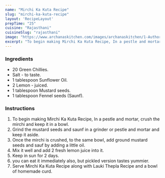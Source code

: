 ---
name: "Mirchi Ka Kuta Recipe"
slug: "mirchi-ka-kuta-recipe"
layout: 'RecipeLayout'
prepTime: "25"
cuisine: "Rajasthani"
cuisineSlug: "rajasthani"
image: "https://www.archanaskitchen.com/images/archanaskitchen/1-Author/sunshineswati08-gmail.com/Mirchi_ka_Kuta_original1.jpg"
excerpt: "To begin making Mirchi Ka Kuta Recipe, In a pestle and mortar, crush the mirchi and keep it in a bowl"
---

### Ingredients

- 20 Green Chillies.
- Salt - to taste.
- 1 tablespoon Sunflower Oil.
- 2 Lemon - juiced.
- 1 tablespoon Mustard seeds.
- 1 tablespoon Fennel seeds (Saunf).

### Instructions

1. To begin making Mirchi Ka Kuta Recipe, In a pestle and mortar, crush the mirchi and keep it in a bowl.
1. Grind the mustard seeds and saunf in a grinder or pestle and mortar and keep it aside.
1. Once the mirchi is crushed, to the same bowl, add ground mustard seeds and sauf by adding a little oil.
1. Mix it well and add 2 fresh lemon juice into it.
1. Keep in sun for 2 days.
1. you can eat it immediately also, but pickled version tastes yummier.
1. Serve Mirchi Ka Kuta Recipe along with Lauki Thepla Recipe and a bowl of homemade curd.
